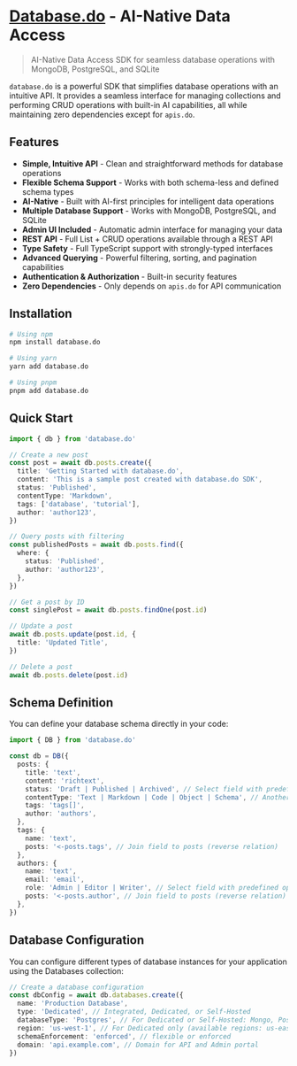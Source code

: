 # [Database.do](https://database.do) - AI-Native Data Access

> AI-Native Data Access SDK for seamless database operations with MongoDB, PostgreSQL, and SQLite

`database.do` is a powerful SDK that simplifies database operations with an intuitive API. It provides a seamless interface for managing collections and performing CRUD operations with built-in AI capabilities, all while maintaining zero dependencies except for `apis.do`.

## Features

- **Simple, Intuitive API** - Clean and straightforward methods for database operations
- **Flexible Schema Support** - Works with both schema-less and defined schema types
- **AI-Native** - Built with AI-first principles for intelligent data operations
- **Multiple Database Support** - Works with MongoDB, PostgreSQL, and SQLite
- **Admin UI Included** - Automatic admin interface for managing your data
- **REST API** - Full List + CRUD operations available through a REST API
- **Type Safety** - Full TypeScript support with strongly-typed interfaces
- **Advanced Querying** - Powerful filtering, sorting, and pagination capabilities
- **Authentication & Authorization** - Built-in security features
- **Zero Dependencies** - Only depends on `apis.do` for API communication

## Installation

```bash
# Using npm
npm install database.do

# Using yarn
yarn add database.do

# Using pnpm
pnpm add database.do
```

## Quick Start

```typescript
import { db } from 'database.do'

// Create a new post
const post = await db.posts.create({
  title: 'Getting Started with database.do',
  content: 'This is a sample post created with database.do SDK',
  status: 'Published',
  contentType: 'Markdown',
  tags: ['database', 'tutorial'],
  author: 'author123',
})

// Query posts with filtering
const publishedPosts = await db.posts.find({
  where: {
    status: 'Published',
    author: 'author123',
  },
})

// Get a post by ID
const singlePost = await db.posts.findOne(post.id)

// Update a post
await db.posts.update(post.id, {
  title: 'Updated Title',
})

// Delete a post
await db.posts.delete(post.id)
```

## Schema Definition

You can define your database schema directly in your code:

```typescript
import { DB } from 'database.do'

const db = DB({
  posts: {
    title: 'text',
    content: 'richtext',
    status: 'Draft | Published | Archived', // Select field with predefined options
    contentType: 'Text | Markdown | Code | Object | Schema', // Another select field example
    tags: 'tags[]',
    author: 'authors',
  },
  tags: {
    name: 'text',
    posts: '<-posts.tags', // Join field to posts (reverse relation)
  },
  authors: {
    name: 'text',
    email: 'email',
    role: 'Admin | Editor | Writer', // Select field with predefined options
    posts: '<-posts.author', // Join field to posts (reverse relation)
  },
})
```

## Database Configuration

You can configure different types of database instances for your application using the Databases collection:

```typescript
// Create a database configuration
const dbConfig = await db.databases.create({
  name: 'Production Database',
  type: 'Dedicated', // Integrated, Dedicated, or Self-Hosted
  databaseType: 'Postgres', // For Dedicated or Self-Hosted: Mongo, Postgres, or Sqlite
  region: 'us-west-1', // For Dedicated only (available regions: us-east-1, us-east-2, us-west-1, us-west-2, etc.)
  schemaEnforcement: 'enforced', // flexible or enforced
  domain: 'api.example.com', // Domain for API and Admin portal
})
```
